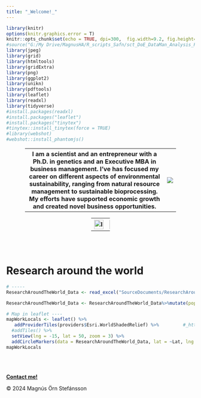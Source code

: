 ```yaml
---
title: "_Welcome!_"
---
```


```r
library(knitr)
options(knitr.graphics.error = T)
knitr::opts_chunk$set(echo = TRUE, dpi=300,  fig.width=9.2, fig.height=6, fig.align="center")
#source("G:/My Drive/MagnusHA/R_scripts_Safn/sct_DoE_DataMan_Analysis_Plots_pakkar.R")
library(jpeg)
library(grid)
library(htmltools)
library(gridExtra)
library(png)
library(ggplot2)
library(unikn)
library(pdftools)
library(leaflet)
library(readxl)
library(tidyverse)
#install.packages(readxl)
#install.packages("leaflet")
#install.packages("tinytex")
#tinytex::install_tinytex(force = TRUE)
#library(webshot)
#webshot::install_phantomjs()
```

 <!-- Table with portrait and txt  -->
<html lang="en">
<head>
    <meta charset="UTF-8">
    <meta name="viewport" content="width=device-width, initial-scale=1.0">
</head>
<body>
    <table style="margin-left: auto; margin-right: auto; width: 80%">
        <tr>
            <th> I am a scientist and an entrepreneur with a Ph.D. in genetics and an Executive MBA in business management. I've has focused my career on different aspects of environmental sustainability, ranging from natural resource management to sustainable bioprocessing. My efforts have supported economic growth and created novel business opportunities.</th>
            <th> <img src="C:/Users/mosti/OneDrive/Documents/mProfessionalWebsite/Figs/mostHeadShot.jpeg">   </th>
        </tr>
    </table>
</body>
</html>


<!-- Table with social media links: -->
<html lang="en">
<head>
    <meta charset="UTF-8">
    <meta name="viewport" content="width=device-width, initial-scale=1.0">
</head>
<body>
    <table style="margin-left: auto; margin-right: auto; width: 10%">
        <tr>
            <th><img src="C:/Users/mosti/OneDrive/Documents/mProfessionalWebsite/mResume/SourceDocuments/linkedin.png" alt="Image description" style="width:25px;height:25px;" onclick="window.open('https://www.linkedin.com/in/mostinn/','_blank')"></th>
            <th><img src="C:/Users/mosti/OneDrive/Documents/mProfessionalWebsite/mResume/SourceDocuments/Orcid.png" alt="_" style="width:25px;height:25px;" onclick="window.open('https://orcid.org/my-orcid?orcid=0000-0002-5836-059X','_blank')">
</th>
            <th><img src="C:/Users/mosti/OneDrive/Documents/mProfessionalWebsite/mResume/SourceDocuments/ResearchGate.png" alt="_" style="width:25px;height:25px;" onclick="window.open('https://www.researchgate.net/profile/Magnus-Stefansson','_blank')"></th>
        </tr>
    </table>
</body>
</html>

<br></br>

<h1>Research around the world</h1>

```r
# -----
ResearchAroundTheWorld_Data <- read_excel("SourceDocuments/ResearchAroundTheWorld-Data.xlsx")

ResearchAroundTheWorld_Data <- ResearchAroundTheWorld_Data%>%mutate(popup_ResearchAroundTheWorld=paste(Place, '</br>', Role, '</br>', '>', Responsibilities))

# Map in leaflet ----
mapWorkLocals <- leaflet() %>% 
   addProviderTiles(providers$Esri.WorldShadedRelief) %>%         #_https://leaflet-extras.github.io/leaflet-providers/preview/
  #addTiles() %>% 
  setView(lng = -15, lat = 50, zoom = 3) %>%
  addCircleMarkers(data = ResearchAroundTheWorld_Data, lat = ~Lat, lng = ~Lon, radius = ~4, popup  = ~popup_ResearchAroundTheWorld, color = "Black")
mapWorkLocals

```


<br></br>
 <!-- Footer: -->
<html lang="en">
<head>
    <meta charset="UTF-8">
    <meta name="viewport" content="width=device-width, initial-scale=1.0">
    <link rel="stylesheet"          href="C:/Users/mosti/OneDrive/Documents/mProfessionalWebsite/mResume/Styles.css">
    <title>My Website</title>
</head>
<body>
    <!-- Your website content goes here -->
    <footer>
          <p><a href="mailto:mostinn@gmail.com"><b>Contact me!</b></a></p>
          <p>© 2024 Magnús Örn Stefánsson</p> 
    </footer>
</body>
</html>


